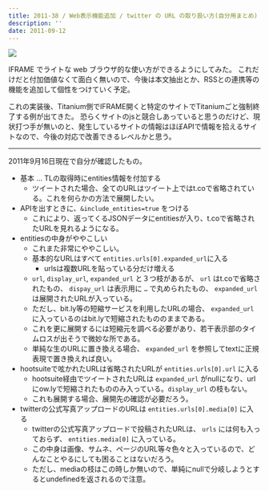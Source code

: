 ```yaml
---
title: 2011-38 / Web表示機能追加 / twitter の URL の取り扱い方(自分用まとめ)
description: ''
date: 2011-09-12
---
```



![](/img/blog/2011-38/20120126210527.jpeg)

IFRAME でライトな web ブラウザ的な使い方ができるようにしてみた。
これだけだと付加価値なくて面白く無いので、今後は本文抽出とか、RSSとの連携等の機能を追加して個性をつけていく予定。

これの実装後、Titanium側でIFRAME開くと特定のサイトでTitaniumごと強制終了する例が出てきた。
恐らくサイトのjsと競合しあっていると思うのだけど、現状打つ手が無いのと、発生しているサイトの情報はほぼAPIで情報を拾えるサイトなので、今後の対応で改善できるレベルかと思う。

----

2011年9月16日現在で自分が確認したもの。

- 基本 … TLの取得時にentities情報を付加する
    - ツイートされた場合、全てのURLはツイート上ではt.coで省略されている。これを何らかの方法で展開したい。
- APIを出すときに、`&include_entities=true` をつける
    - これにより、返ってくるJSONデータにentitiesが入り、t.coで省略されたURLを見れるようになる。
- entitiesの中身がややこしい
    - これまた非常にややこしい。
    - 基本的なURLはすべて `entities.urls[0].expanded_url`に入る
        - urlsは複数URLを貼っている分だけ増える
    - `url`, `display_url`, `expanded_url` と３つ枝があるが、 `url` はt.coで省略されたもの、 `dispay_url` は表示用に `…` で丸められたもの、 `expanded_url` は展開されたURLが入っている。
    - ただし、bit.ly等の短縮サービスを利用したURLの場合、 `expanded_url` に入っているのはbit.lyで短縮されたもののままである。
    - これを更に展開するには短縮元を調べる必要があり、若干表示部のタイムロスが出そうで微妙な所である。
    - 単純な生のURLに置き換える場合、 `expanded_url` を参照してtextに正規表現で置き換えれば良い。
- hootsuiteで呟かれたURLは省略されたURLが `entities.urls[0].url` に入る
    - hootsuite経由でツイートされたURLは `expanded_url` がnullになり、urlにow.lyで短縮されたもののみ入っている。`display_url` の枝もない。
    - これも展開する場合、展開先の確認が必要だろう。
- twitterの公式写真アップロードのURLは `entities.urls[0].media[0]` に入る
    - twitterの公式写真アップロードで投稿されたURLは、 `urls` には何も入っておらず、 `entities.media[0]` に入っている。
    - この中身は画像、サムネ、ページのURL等々色々と入っているので、どんなことやるにしても困ることはないだろう。
    - ただし、mediaの枝はこの時しか無いので、単純にnullで分岐しようとするとundefinedを返されるので注意。
